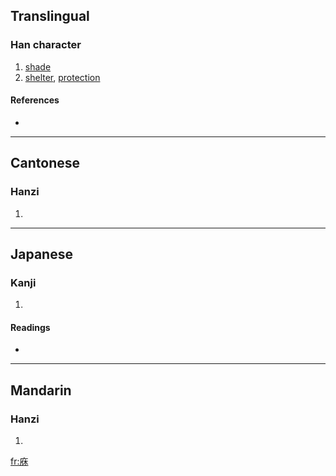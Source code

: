 ==Translingual==

===Han character===
{{Han char|rn=53|rad=广|as=06|sn=9|four=0029<sub>4</sub>|canj=戈人木 (IOD)}}

# [[shade]]
# [[shelter]], [[protection]]

====References====
* {{Han ref|kx=0345.240|dkj=09311|dj=0655.130|hdz=20883.010|uh=5EA5|ud=24229|bh=CEBA|bd=52922}}

----

==Cantonese==

===Hanzi===
{{yue-hanzi|jyut=|y=yau1}}

# {{defn|Cantonese}}

----

==Japanese==

===Kanji===
{{ja-kanji|grade=|rs=广06}}

# {{defn|Japanese}}

====Readings====
* {{ja-readings|on=[[きゅう]] (kyū), [[く]] (ku)|kun=[[かげ]] (kage)}}

----

==Mandarin==

===Hanzi===
{{cmn-hanzi|pin=[[xiū]] ([[xiu1]])|wg=hsiu<sup>1</sup>}}

# {{defn|Mandarin}}

[[fr:庥]]